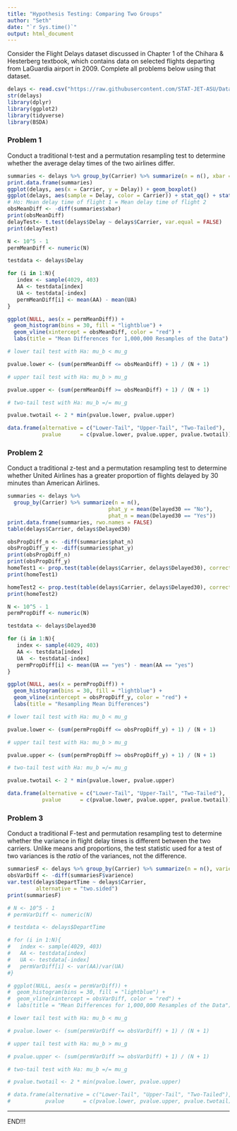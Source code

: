 ```yaml
---
title: "Hypothesis Testing: Comparing Two Groups"
author: "Seth"
date: "`r Sys.time()`"
output: html_document
---
```


Consider the Flight Delays dataset discussed in Chapter 1 of the Chihara & Hesterberg textbook, which contains data on selected flights departing from LaGuardia airport in 2009. Complete all problems below using that dataset. 

```r
delays <- read.csv("https://raw.githubusercontent.com/STAT-JET-ASU/Datasets/master/Chihara/FlightDelays.csv")
str(delays)
library(dplyr)
library(ggplot2)
library(tidyverse)
library(BSDA)
```


### Problem 1

Conduct a traditional t-test and a permutation resampling test to determine whether the average delay times of the two airlines differ. 

```r
summaries <- delays %>% group_by(Carrier) %>% summarize(n = n(), xbar = mean(Delay), stdv = sd(Delay))
print.data.frame(summaries)
ggplot(delays, aes(x = Carrier, y = Delay)) + geom_boxplot()
ggplot(delays, aes(sample = Delay, color = Carrier)) + stat_qq() + stat_qq_line()
# Ho: Mean delay time of flight 1 = Mean delay time of flight 2 
obsMeanDiff <- -diff(summaries$xbar)
print(obsMeanDiff)
delayTest<- t.test(delays$Delay ~ delays$Carrier, var.equal = FALSE)
print(delayTest)
```

```r
N <- 10^5 - 1
permMeanDiff <- numeric(N)

testdata <- delays$Delay

for (i in 1:N){
   index <- sample(4029, 403)
   AA <- testdata[index]
   UA <- testdata[-index]
   permMeanDiff[i] <- mean(AA) - mean(UA)
}

ggplot(NULL, aes(x = permMeanDiff)) + 
  geom_histogram(bins = 30, fill = "lightblue") + 
  geom_vline(xintercept = obsMeanDiff, color = "red") +
  labs(title = "Mean Differences for 1,000,000 Resamples of the Data")

# lower tail test with Ha: mu_b < mu_g

pvalue.lower <- (sum(permMeanDiff <= obsMeanDiff) + 1) / (N + 1)

# upper tail test with Ha: mu_b > mu_g

pvalue.upper <- (sum(permMeanDiff >= obsMeanDiff) + 1) / (N + 1)

# two-tail test with Ha: mu_b =/= mu_g

pvalue.twotail <- 2 * min(pvalue.lower, pvalue.upper)

data.frame(alternative = c("Lower-Tail", "Upper-Tail", "Two-Tailed"),
           pvalue      = c(pvalue.lower, pvalue.upper, pvalue.twotail))
```

### Problem 2

Conduct a traditional z-test and a permutation resampling test to determine whether United Airlines has a greater proportion of flights delayed by 30 minutes than American Airlines. 

```r
summaries <- delays %>% 
  group_by(Carrier) %>% summarize(n = n(), 
                                phat_y = mean(Delayed30 == "No"), 
                                phat_n = mean(Delayed30 == "Yes"))
print.data.frame(summaries, rwo.names = FALSE)
table(delays$Carrier, delays$Delayed30)

obsPropDiff_n <- -diff(summaries$phat_n)
obsPropDiff_y <- -diff(summaries$phat_y)
print(obsPropDiff_n)
print(obsPropDiff_y)
homeTest1 <- prop.test(table(delays$Carrier, delays$Delayed30), correct = FALSE)
print(homeTest1)

homeTest2 <- prop.test(table(delays$Carrier, delays$Delayed30), correct = TRUE)
print(homeTest2)
```

```r
N <- 10^5 - 1
permPropDiff <- numeric(N)

testdata <- delays$Delayed30

for (i in 1:N){
   index <- sample(4029, 403)
   AA <- testdata[index]
   UA  <- testdata[-index]
   permPropDiff[i] <- mean(UA == "yes") - mean(AA == "yes")
}

ggplot(NULL, aes(x = permPropDiff)) + 
  geom_histogram(bins = 30, fill = "lightblue") + 
  geom_vline(xintercept = obsPropDiff_y, color = "red") +
  labs(title = "Resampling Mean Differences")

# lower tail test with Ha: mu_b < mu_g

pvalue.lower <- (sum(permPropDiff <= obsPropDiff_y) + 1) / (N + 1)

# upper tail test with Ha: mu_b > mu_g

pvalue.upper <- (sum(permPropDiff >= obsPropDiff_y) + 1) / (N + 1)

# two-tail test with Ha: mu_b =/= mu_g

pvalue.twotail <- 2 * min(pvalue.lower, pvalue.upper)

data.frame(alternative = c("Lower-Tail", "Upper-Tail", "Two-Tailed"),
           pvalue      = c(pvalue.lower, pvalue.upper, pvalue.twotail))
```

### Problem 3

Conduct a traditional F-test and permutation resampling test to determine whether the variance in flight delay times is different between the two carriers. Unlike means and proportions, the test statistic used for a test of two variances is the _ratio_ of the variances, not the difference.

```r
summariesF <- delays %>% group_by(Carrier) %>% summarize(n = n(), varience = var(DepartTime), stdv = sd(DepartTime))
obsVarDiff <- -diff(summariesF$varience)
var.test(delays$DepartTime ~ delays$Carrier,
         alternative = "two.sided")
print(summariesF)
```

```r
# N <- 10^5 - 1
# permVarDiff <- numeric(N)

# testdata <- delays$DepartTime

# for (i in 1:N){
#   index <- sample(4029, 403)
#   AA <- testdata[index]
#   UA <- testdata[-index]
#   permVarDiff[i] <- var(AA)/var(UA)
#}

# ggplot(NULL, aes(x = permVarDiff)) + 
#  geom_histogram(bins = 30, fill = "lightblue") + 
#  geom_vline(xintercept = obsVarDiff, color = "red") +
#  labs(title = "Mean Differences for 1,000,000 Resamples of the Data")

# lower tail test with Ha: mu_b < mu_g

# pvalue.lower <- (sum(permVarDiff <= obsVarDiff) + 1) / (N + 1)

# upper tail test with Ha: mu_b > mu_g

# pvalue.upper <- (sum(permVarDiff >= obsVarDiff) + 1) / (N + 1)

# two-tail test with Ha: mu_b =/= mu_g

# pvalue.twotail <- 2 * min(pvalue.lower, pvalue.upper)

# data.frame(alternative = c("Lower-Tail", "Upper-Tail", "Two-Tailed"),
#           pvalue      = c(pvalue.lower, pvalue.upper, pvalue.twotail))
```
<hr>

END!!!